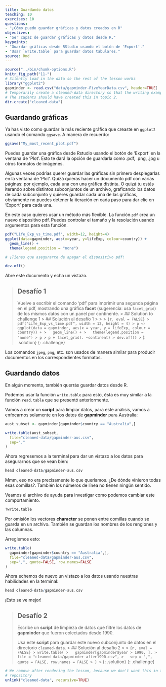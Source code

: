 ```yaml
---
title: Guardando datos
teaching: 10
exercises: 10
questions:
- "¿Cómo puedo guardar gráficas y datos creados en R"
objectives:
- "Ser capaz de guardar gráficas y datos desde R."
keypoints:
- "Guardar gráficas desde RStudio usando el botón de 'Export'."
- "Usar `write.table` para guardar datos tabulares."
source: Rmd
---
```


```r
source("../bin/chunk-options.R")
knitr_fig_path("11-")
# Silently load in the data so the rest of the lesson works
library("ggplot2")
gapminder <- read.csv("data/gapminder-FiveYearData.csv", header=TRUE)
# Temporarily create a cleaned-data directory so that the writing examples work
# The students should have created this in topic 2.
dir.create("cleaned-data")
```

## Guardando gráficas

Ya has visto como guardar la más reciente gráfica que creaste en `ggplot2`
usando el comando `ggsave`. A manera de recuerdo:

```r
ggsave("My_most_recent_plot.pdf")
```
Puedes guardar una gráfica desde Rstudio usando el botón de 'Export' en la
ventana de 'Plot'. Esto te dará la opción de guardarla como .pdf, .png, .jpg
u otros formatos de imágenes.

Algunas veces podrías querer guardar las gráficas sin primero desplegarlas
en la ventana de 'Plot'. Quizá quieras hacer un documento pdf con varias
páginas: por ejemplo, cada una con una gráfica distinta. O quizá tu estás
iterando sobre distintos subconjuntos de un archivo, graficando los datos
de cada subconjunto y quieres guardar cada una de las gráficas, obviamente no
puedes detener la iteración en cada paso para dar clic en 'Export' para
cada una.

En este caso quieres usar un método más flexible. La función `pdf` crea un
nuevo dispositivo pdf. Puedes controlar el tamaño y la resolución usando
argumentos para esta función.


```r
pdf("Life_Exp_vs_time.pdf", width=12, height=4)
ggplot(data=gapminder, aes(x=year, y=lifeExp, colour=country)) +
  geom_line() +
  theme(legend.position = "none") 

# ¡Tienes que asegurarte de apagar el dispositivo pdf!

dev.off()
```


Abre este documento y echa un vistazo.

> ## Desafío 1
>
> Vuelve a escribir el comando 'pdf' para imprimir una segunda página en el
> pdf, mostrando una gráfica **facet** (sugerencia: usa `facet_grid`) de los
> mismos datos con un panel por continente.
> > ## Solution to challenge 1
> > ## Solución al desafío 1
> >
> >
> > ```{r, eval = FALSE}
> > pdf("Life_Exp_vs_time.pdf", width = 12, height = 4)
> > p <- ggplot(data = gapminder, aes(x = year, y = lifeExp, colour = country)) +
> >   geom_line() +
> >   theme(legend.position = "none")
> > p
> > p + facet_grid(. ~continent)
> > dev.off()
> > ```
> {: .solution}
{: .challenge}


Los comandos `jpeg`, `png`, etc. son usados de manera similar para producir
documentos en los correspondientes formatos.

## Guardando datos

En algún momento, también querrás guardar datos desde R.

Podemos usar la función `write.table` para esto, ésta es muy similar a la
función `read.table` que se presentó anteriormente.

Vamos a crear un **script** para limpiar datos, para este análisis, vamos a
enfocarnos solamente en los datos de **gapminder** para Australia:


```r
aust_subset <- gapminder[gapminder$country == "Australia",]

write.table(aust_subset,
  file="cleaned-data/gapminder-aus.csv",
  sep=","
)
```

Ahora regresemos a la terminal para dar un vistazo a los datos para
asegurarnos que se vean bien:

```r
head cleaned-data/gapminder-aus.csv
```

Mmm, eso no era precisamente lo que queríamos. ¿De dónde vinieron todas
esas comillas?. También los números de línea no tienen ningún sentido.

Veamos el archivo de ayuda para investigar como podemos cambiar este
comportamiento.

```r
?write.table
```

Por omisión los vectores **character** se ponen entre comillas cuando se
guarda en un archivo. También se guardan los nombres de los renglones y las
columnas.

Arreglemos esto:

```r
write.table(
  gapminder[gapminder$country == "Australia",],
  file="cleaned-data/gapminder-aus.csv",
  sep=",", quote=FALSE, row.names=FALSE
)
```

Ahora echemos de nuevo un vistazo a los datos usando nuestras habilidades en
la terminal:

```r
head cleaned-data/gapminder-aus.csv
```

¡Esto se ve mejor!

> ## Desafío 2
>
> Escribe un **script** de limpieza de datos que filtre los datos de
> **gapminder** que fueron colectados desde 1990.
>
> Usa este **script** para guardar este nuevo subconjunto de datos en el
> directorio `cleaned-data`.
> > ## Solución al desafío 2
> >
> > ```{r, eval = FALSE}
> > write.table(
> >   gapminder[gapminder$year > 1990, ],
> >   file = "cleaned-data/gapminder-after1990.csv",
> >   sep = ",", quote = FALSE, row.names = FALSE
> > )
> > ```
> {: .solution}
{: .challenge}

```r
# We remove after rendering the lesson, because we don't want this in the lesson
# repository
unlink("cleaned-data", recursive=TRUE)
```


